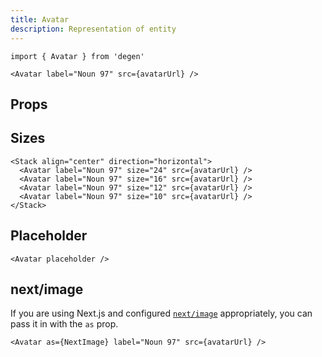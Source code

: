 ```yaml
---
title: Avatar
description: Representation of entity
---
```


```tsx
import { Avatar } from 'degen'
```

```tsx live=true expand=true
<Avatar label="Noun 97" src={avatarUrl} />
```

## Props

<PropsTable sourceLink={sourceLink} types={types} />

## Sizes

```tsx live=true
<Stack align="center" direction="horizontal">
  <Avatar label="Noun 97" size="24" src={avatarUrl} />
  <Avatar label="Noun 97" size="16" src={avatarUrl} />
  <Avatar label="Noun 97" size="12" src={avatarUrl} />
  <Avatar label="Noun 97" size="10" src={avatarUrl} />
</Stack>
```

## Placeholder

```tsx live=true
<Avatar placeholder />
```

## next/image

If you are using Next.js and configured [`next/image`](https://nextjs.org/docs/api-reference/next/image) appropriately, you can pass it in with the `as` prop.

```tsx live=true expand=true
<Avatar as={NextImage} label="Noun 97" src={avatarUrl} />
```
